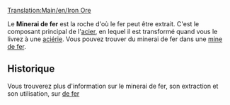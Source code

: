 [[Translation:Main/en/Iron Ore]]{{en/-}}
{{fr/Cargaison|nom=Minerai de fer
|image=IronOre.png
|produit=[[Main/fr/Mine de fer|Mine de fer]]
|accepté=[[Main/fr/Aciérie|Aciérie]]
}}

Le '''Minerai de fer''' est la roche d'où le fer peut être extrait. C'est le composant principal de l'[[Main/fr/Acier|acier]], en lequel il est transformé quand vous le livrez à une [[Main/fr/Aciérie|aciérie]]. Vous pouvez trouver du minerai de fer dans une [[Main/fr/Mine de fer|mine de fer]].

==Historique==
Vous trouverez plus d'information sur le minerai de fer, son extraction et son utilisation, sur [http://www.wikipedia.org/wiki/fr:Minerai de fer ]